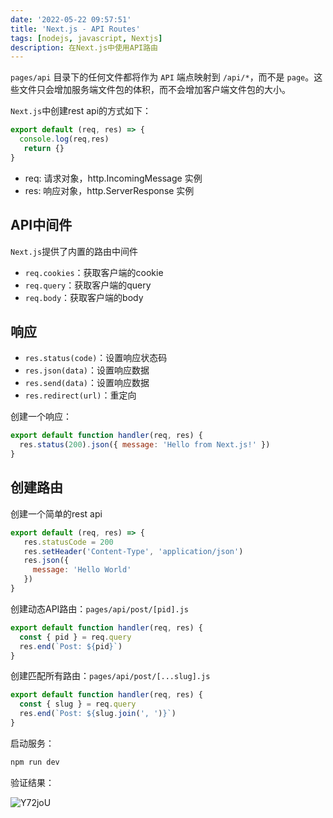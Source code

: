 ```yaml
---
date: '2022-05-22 09:57:51'
title: 'Next.js - API Routes'
tags: [nodejs, javascript, Nextjs]
description: 在Next.js中使用API路由
---
```


`pages/api` 目录下的任何文件都将作为 `API` 端点映射到 `/api/*`，而不是 `page`。这些文件只会增加服务端文件包的体积，而不会增加客户端文件包的大小。

`Next.js`中创建rest api的方式如下：

```jsx
export default (req, res) => {
  console.log(req,res)
   return {}
}
```
- req: 请求对象，http.IncomingMessage 实例
- res: 响应对象，http.ServerResponse 实例

## API中间件

`Next.js`提供了内置的路由中间件

- `req.cookies`：获取客户端的cookie
- `req.query`：获取客户端的query
- `req.body`：获取客户端的body

## 响应

- `res.status(code)`：设置响应状态码
- `res.json(data)`：设置响应数据
- `res.send(data)`：设置响应数据
- `res.redirect(url)`：重定向

创建一个响应：

```jsx
export default function handler(req, res) {
  res.status(200).json({ message: 'Hello from Next.js!' })
}
```

## 创建路由
创建一个简单的rest api

```jsx
export default (req, res) => {
   res.statusCode = 200
   res.setHeader('Content-Type', 'application/json')
   res.json({
     message: 'Hello World'
   })
}
```

创建动态API路由：`pages/api/post/[pid].js`

```jsx
export default function handler(req, res) {
  const { pid } = req.query
  res.end(`Post: ${pid}`)
}
```

创建匹配所有路由：`pages/api/post/[...slug].js`

```jsx
export default function handler(req, res) {
  const { slug } = req.query
  res.end(`Post: ${slug.join(', ')}`)
}
```

启动服务：

```bash
npm run dev
```

验证结果：

![Y72joU](https://cdn.jsdelivr.net/gh/manonicu/pics@master/uPic/Y72joU.png)
